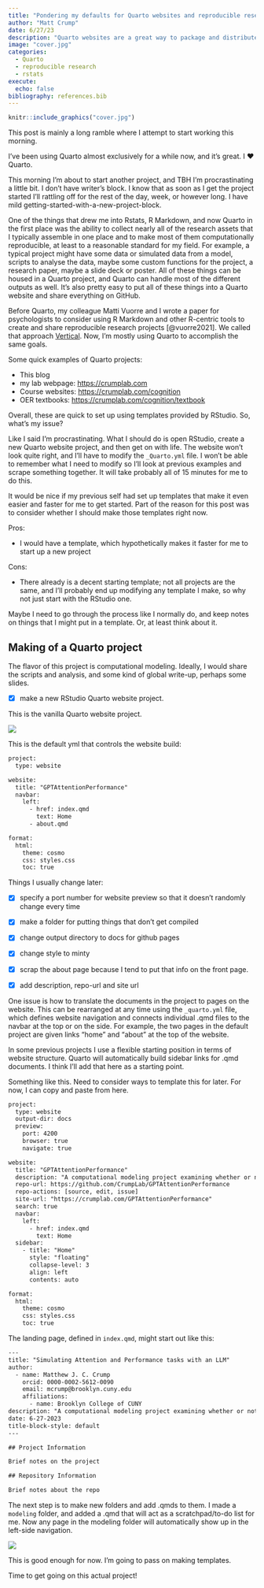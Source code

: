 ```yaml
---
title: "Pondering my defaults for Quarto websites and reproducible research projects"
author: "Matt Crump"
date: 6/27/23
description: "Quarto websites are a great way to package and distribute assets from a reproducible research project. I'm just about to start another project, and I'm thinking about issues with how I get started."
image: "cover.jpg"
categories: 
  - Quarto
  - reproducible research
  - rstats
execute: 
  echo: false
bibliography: references.bib
---
```


```r
knitr::include_graphics("cover.jpg")
```

This post is mainly a long ramble where I attempt to start working this morning.

I've been using Quarto almost exclusively for a while now, and it's great. I ❤️ Quarto.

This morning I'm about to start another project, and TBH I'm procrastinating a little bit. I don't have writer's block. I know that as soon as I get the project started I'll rattling off for the rest of the day, week, or however long. I have mild getting-started-with-a-new-project-block.

One of the things that drew me into Rstats, R Markdown, and now Quarto in the first place was the ability to collect nearly all of the research assets that I typically assemble in one place and to make most of them computationally reproducible, at least to a reasonable standard for my field. For example, a typical project might have some data or simulated data from a model, scripts to analyse the data, maybe some custom functions for the project, a research paper, maybe a slide deck or poster. All of these things can be housed in a Quarto project, and Quarto can handle most of the different outputs as well. It's also pretty easy to put all of these things into a Quarto website and share everything on GitHub.

Before Quarto, my colleague Matti Vuorre and I wrote a paper for psychologists to consider using R Markdown and other R-centric tools to create and share reproducible research projects [@vuorre2021]. We called that approach [Vertical](https://crumplab.com/vertical/). Now, I'm mostly using Quarto to accomplish the same goals.

Some quick examples of Quarto projects:

-   This blog
-   my lab webpage: <https://crumplab.com>
-   Course websites: <https://crumplab.com/cognition>
-   OER textbooks: <https://crumplab.com/cognition/textbook>

Overall, these are quick to set up using templates provided by RStudio. So, what's my issue?

Like I said I'm procrastinating. What I should do is open RStudio, create a new Quarto website project, and then get on with life. The website won't look quite right, and I'll have to modify the `_Quarto.yml` file. I won't be able to remember what I need to modify so I'll look at previous examples and scrape something together. It will take probably all of 15 minutes for me to do this.

It would be nice if my previous self had set up templates that make it even easier and faster for me to get started. Part of the reason for this post was to consider whether I should make those templates right now.

Pros:

-   I would have a template, which hypothetically makes it faster for me to start up a new project

Cons:

-   There already is a decent starting template; not all projects are the same, and I'll probably end up modifying any template I make, so why not just start with the RStudio one.

Maybe I need to go through the process like I normally do, and keep notes on things that I might put in a template. Or, at least think about it.

## Making of a Quarto project

The flavor of this project is computational modeling. Ideally, I would share the scripts and analysis, and some kind of global write-up, perhaps some slides.

-   [x] make a new RStudio Quarto website project.

This is the vanilla Quarto website project.

![](images/Screenshot%202023-06-27%20at%2010.28.58%20AM.png)

This is the default yml that controls the website build:

``` default
project:
  type: website

website:
  title: "GPTAttentionPerformance"
  navbar:
    left:
      - href: index.qmd
        text: Home
      - about.qmd

format:
  html:
    theme: cosmo
    css: styles.css
    toc: true
```

Things I usually change later:

-   [x] specify a port number for website preview so that it doesn't randomly change every time

-   [x] make a folder for putting things that don't get compiled

-   [x] change output directory to docs for github pages

-   [x] change style to minty

-   [x] scrap the about page because I tend to put that info on the front page.

-   [x] add description, repo-url and site url

One issue is how to translate the documents in the project to pages on the website. This can be rearranged at any time using the `_quarto.yml` file, which defines website navigation and connects individual .qmd files to the navbar at the top or on the side. For example, the two pages in the default project are given links "home" and "about" at the top of the website.

In some previous projects I use a flexible starting position in terms of website structure. Quarto will automatically build sidebar links for .qmd documents. I think I'll add that here as a starting point.

Something like this. Need to consider ways to template this for later. For now, I can copy and paste from here.

``` default
project:
  type: website
  output-dir: docs
  preview:
    port: 4200
    browser: true
    navigate: true

website:
  title: "GPTAttentionPerformance"
  description: "A computational modeling project examining whether or not a GPT model can simulate human performance in classic attention and performance tasks."
  repo-url: https://github.com/CrumpLab/GPTAttentionPerformance
  repo-actions: [source, edit, issue]
  site-url: "https://crumplab.com/GPTAttentionPerformance"
  search: true
  navbar:
    left:
      - href: index.qmd
        text: Home
  sidebar:
    - title: "Home"
      style: "floating"
      collapse-level: 3
      align: left
      contents: auto

format:
  html:
    theme: cosmo
    css: styles.css
    toc: true
```

The landing page, defined in `index.qmd`, might start out like this:

``` default
---
title: "Simulating Attention and Performance tasks with an LLM"
author:
  - name: Matthew J. C. Crump
    orcid: 0000-0002-5612-0090
    email: mcrump@brooklyn.cuny.edu
    affiliations:
      - name: Brooklyn College of CUNY
description: "A computational modeling project examining whether or not a GPT model can simulate human performance in classic attention and performance tasks."
date: 6-27-2023
title-block-style: default
---

## Project Information

Brief notes on the project

## Repository Information

Brief notes about the repo
```

The next step is to make new folders and add .qmds to them. I made a `modeling` folder, and added a .qmd that will act as a scratchpad/to-do list for me. Now any page in the modeling folder will automatically show up in the left-side navigation.

![](images/Screenshot%202023-06-27%20at%2011.29.30%20AM.png)

This is good enough for now. I'm going to pass on making templates.

Time to get going on this actual project!
